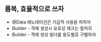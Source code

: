 ## 롬복, 효율적으로 쓰자
- @Data 애노테이션은 가급적 사용을 피하자
- Builder - 객체 생성시 유효성 체크는 철저히
- Builder - 객체 생성 빌더를 용도별로 구별하자

